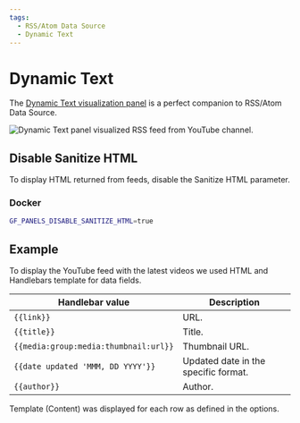 ```yaml
---
tags:
  - RSS/Atom Data Source
  - Dynamic Text
---
```



# Dynamic Text

The [Dynamic Text visualization panel](/plugins/volkovlabs-dynamictext-panel) is a perfect companion to RSS/Atom Data Source.

<Image
  title="Dynamic Text panel visualized RSS feed from YouTube channel."
  src="/img/plugins/volkovlabs-rss-datasource/dynamic-text.png"
/>

## Disable Sanitize HTML

To display HTML returned from feeds, disable the Sanitize HTML parameter.

### Docker

```bash
GF_PANELS_DISABLE_SANITIZE_HTML=true
```

## Example

To display the YouTube feed with the latest videos we used HTML and Handlebars template for data fields.

| Handlebar value                       | Description                          |
| ------------------------------------- | ------------------------------------ |
| `{{link}}`                            | URL.                                 |
| `{{title}}`                           | Title.                               |
| `{{media:group:media:thumbnail:url}}` | Thumbnail URL.                       |
| `{{date updated 'MMM, DD YYYY'}}`     | Updated date in the specific format. |
| `{{author}}`                          | Author.                              |

Template (Content) was displayed for each row as defined in the options.

<Code
  url="https://github.com/VolkovLabs/volkovlabs.io/blob/main/docs/volkovlabs-rss-datasource/html/text.html"
  language="html"
/>
